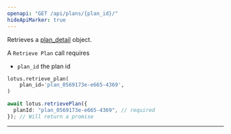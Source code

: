 ```yaml
---
openapi: "GET /api/plans/{plan_id}/"
hideApiMarker: true
---
```


Retrieves a [plan_detail](/api-reference/plans/plan-object) object.

A `Retrieve Plan` call requires

- `plan_id` the plan id

<CodeGroup>

```py Python
lotus.retrieve_plan(
    plan_id='plan_0569173e-e665-4369',
)
```

```ts Typescript
await lotus.retrievePlan({
  planId: "plan_0569173e-e665-4369", // required
}); // Will return a promise
```

</CodeGroup>

---
